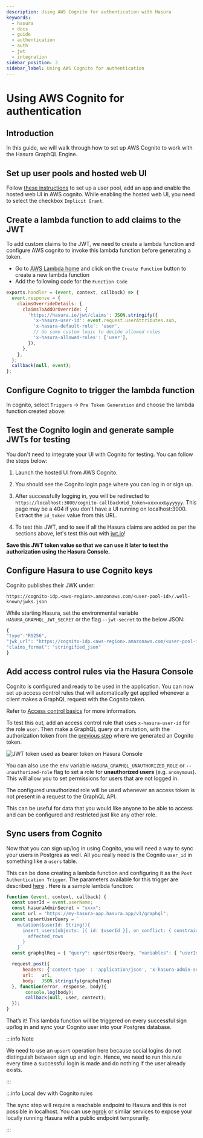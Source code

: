 ```yaml
---
description: Using AWS Cognito for authentication with Hasura
keywords:
  - hasura
  - docs
  - guide
  - authentication
  - auth
  - jwt
  - integration
sidebar_position: 3
sidebar_label: Using AWS Cognito for authentication
---
```



# Using AWS Cognito for authentication

## Introduction

In this guide, we will walk through how to set up AWS Cognito to work with the Hasura GraphQL Engine.

## Set up user pools and hosted web UI

Follow
[these instructions](https://docs.aws.amazon.com/cognito/latest/developerguide/getting-started-with-cognito-user-pools.html)
to set up a user pool, add an app and enable the hosted web UI in AWS cognito. While enabling the hosted web UI, you
need to select the checkbox `Implicit Grant`.

<Thumbnail src="/img/guides/cognito-app-client-settings.png" alt="Cognito App Client Settings" />

## Create a lambda function to add claims to the JWT

To add custom claims to the JWT, we need to create a lambda function and configure AWS cognito to invoke this lambda
function before generating a token.

- Go to [AWS Lambda home](https://console.aws.amazon.com/lambda/home) and click on the `Create Function` button to
  create a new lambda function
- Add the following code for the `Function Code`

```javascript
exports.handler = (event, context, callback) => {
  event.response = {
    claimsOverrideDetails: {
      claimsToAddOrOverride: {
        'https://hasura.io/jwt/claims': JSON.stringify({
          'x-hasura-user-id': event.request.userAttributes.sub,
          'x-hasura-default-role': 'user',
          // do some custom logic to decide allowed roles
          'x-hasura-allowed-roles': ['user'],
        }),
      },
    },
  };
  callback(null, event);
};
```

<Thumbnail src="/img/guides/cognito-lambda.png" alt="Cognito Lambda function to add claims to the JWT" />

## Configure Cognito to trigger the lambda function

In cognito, select `Triggers` -> `Pre Token Generation` and choose the lambda function created above:

<Thumbnail src="/img/guides/cognito-triggers-1.png" alt="Select lambda for the trigger" />

<Thumbnail src="/img/guides/cognito-triggers-2.png" alt="Select lambda for the trigger" />

## Test the Cognito login and generate sample JWTs for testing

You don't need to integrate your UI with Cognito for testing. You can follow the steps below:

1.  Launch the hosted UI from AWS Cognito.

<Thumbnail src="/img/guides/cognito-launch-hosted-ui.png" alt="Launch Cognito Login UI" />

2.  You should see the Cognito login page where you can log in or sign up.

<Thumbnail src="/img/guides/cognito-login.png" alt="Cognito Login Page" />

<div id="test-cognito" />

3. After successfully logging in, you will be redirected to
   `https://localhost:3000/cognito-callback#id_token=xxxxxx&yyyyyy`. This page may be a 404 if you don't have a UI
   running on localhost:3000. Extract the `id_token` value from this URL.

<Thumbnail src="/img/guides/cognito-redirect.png" alt="JWT from id_token query param" />

4.  To test this JWT, and to see if all the Hasura claims are added as per the sections above, let's test this out with
    [jwt.io](https://jwt.io)!

<Thumbnail src="/img/guides/cognito-jwt.png" alt="JWT debug on jwt.io" />

**Save this JWT token value so that we can use it later to test the authorization using the Hasura Console.**

## Configure Hasura to use Cognito keys

Cognito publishes their JWK under:

`https://cognito-idp.<aws-region>.amazonaws.com/<user-pool-id>/.well-known/jwks.json`

While starting Hasura, set the environmental variable `HASURA_GRAPHQL_JWT_SECRET` or the flag `--jwt-secret` to the
below JSON:

```javascript
{
"type":"RS256",
"jwk_url": "https://cognito-idp.<aws-region>.amazonaws.com/<user-pool-id>/.well-known/jwks.json",
"claims_format": "stringified_json"
}
```

## Add access control rules via the Hasura Console

Cognito is configured and ready to be used in the application. You can now set up access control rules that will
automatically get applied whenever a client makes a GraphQL request with the Cognito token.

Refer to [Access control basics](/auth/authorization/basics.mdx) for more information.

To test this out, add an access control rule that uses `x-hasura-user-id` for the role `user`. Then make a GraphQL query
or a mutation, with the authorization token from the [previous step](#test-cognito) where we generated an Cognito token.

<img
  src="https://graphql-engine-cdn.hasura.io/img/jwt-header-auth-hasura.png"
  className="no-shadow"
  alt="JWT token used as bearer token on Hasura Console"
/>

You can also use the env variable `HASURA_GRAPHQL_UNAUTHORIZED_ROLE` or `--unauthorized-role` flag to set a role for
**unauthorized users** (e.g. `anonymous`). This will allow you to set permissions for users that are not logged in.

The configured unauthorized role will be used whenever an access token is not present in a request to the GraphQL API.

This can be useful for data that you would like anyone to be able to access and can be configured and restricted just
like any other role.

## Sync users from Cognito

Now that you can sign up/log in using Cognito, you will need a way to sync your users in Postgres as well. All you
really need is the Cognito `user_id` in something like a `users` table.

This can be done creating a lambda function and configuring it as the `Post Authentication Trigger`. The parameters
available for this trigger are described
[here](https://docs.aws.amazon.com/cognito/latest/developerguide/user-pool-lambda-post-authentication.html) . Here is a
sample lambda function:

```javascript
function (event, context, callback) {
  const userId = event.userName;
  const hasuraAdminSecret = "xxxx";
  const url = "https://my-hasura-app.hasura.app/v1/graphql";
  const upsertUserQuery = `
    mutation($userId: String!){
      insert_users(objects: [{ id: $userId }], on_conflict: { constraint: users_pkey, update_columns: [] }) {
        affected_rows
      }
    }`
  const graphqlReq = { "query": upsertUserQuery, "variables": { "userId": userId } }

  request.post({
      headers: {'content-type' : 'application/json', 'x-hasura-admin-secret': hasuraAdminSecret},
      url:   url,
      body:  JSON.stringify(graphqlReq)
  }, function(error, response, body){
       console.log(body);
       callback(null, user, context);
  });
}
```

That’s it! This lambda function will be triggered on every successful sign up/log in and sync your Cognito user into
your Postgres database.

:::info Note

We need to use an `upsert` operation here because social logins do not distinguish between sign up and login. Hence, we
need to run this rule every time a successful login is made and do nothing if the user already exists.

:::

:::info Local dev with Cognito rules

The sync step will require a reachable endpoint to Hasura and this is not possible in localhost. You can use
[ngrok](https://ngrok.com/) or similar services to expose your locally running Hasura with a public endpoint
temporarily.

:::

